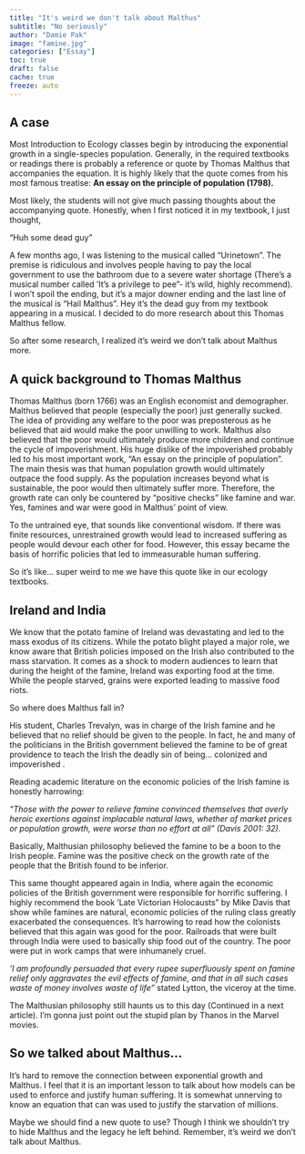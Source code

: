 ```yaml
---
title: "It's weird we don't talk about Malthus"
subtitle: "No seriously"
author: "Damie Pak"
image: "famine.jpg"
categories: ["Essay"]
toc: true
draft: false
cache: true
freeze: auto
---
```


## A case

Most Introduction to Ecology classes begin by introducing the exponential growth in a single-species population. Generally, in the required textbooks or readings there is probably a reference or quote by Thomas Malthus that accompanies the equation. It is highly likely that the quote comes from his most famous treatise: **An essay on the principle of population (1798).**

Most likely, the students will not give much passing thoughts about the accompanying quote. Honestly, when I first noticed it in my textbook, I just thought,

“Huh some dead guy”

A few months ago, I was listening to the musical called “Urinetown”. The premise is ridiculous and involves people having to pay the local government to use the bathroom due to a severe water shortage (There’s a musical number called ‘It’s a privilege to pee”- it’s wild, highly recommend). I won’t spoil the ending, but it’s a major downer ending and the last line of the musical is “Hail Malthus”. Hey it’s the dead guy from my textbook appearing in a musical. I decided to do more research about this Thomas Malthus fellow.

So after some research, I realized it’s weird we don’t talk about Malthus more.

## A quick background to Thomas Malthus

Thomas Malthus (born 1766) was an English economist and demographer. Malthus believed that people (especially the poor) just generally sucked. The idea of providing any welfare to the poor was preposterous as he believed that aid would make the poor unwilling to work. Malthus also believed that the poor would ultimately produce more children and continue the cycle of impoverishment. His huge dislike of the impoverished probably led to his most important work, “An essay on the principle of population”. The main thesis was that human population growth would ultimately outpace the food supply. As the population increases beyond what is sustainable, the poor would then ultimately suffer more. Therefore, the growth rate can only be countered by “positive checks” like famine and war. Yes, famines and war were good in Malthus’ point of view.

To the untrained eye, that sounds like conventional wisdom. If there was finite resources, unrestrained growth would lead to increased suffering as people would devour each other for food. However, this essay became the basis of horrific policies that led to immeasurable human suffering.

So it’s like… super weird to me we have this quote like in our ecology textbooks.

## Ireland and India

We know that the potato famine of Ireland was devastating and led to the mass exodus of its citizens. While the potato blight played a major role, we know aware that British policies imposed on the Irish also contributed to the mass starvation. It comes as a shock to modern audiences to learn that during the height of the famine, Ireland was exporting food at the time. While the people starved, grains were exported leading to massive food riots.

So where does Malthus fall in?

His student, Charles Trevalyn, was in charge of the Irish famine and he believed that no relief should be given to the people. In fact, he and many of the politicians in the British government believed the famine to be of great providence to teach the Irish the deadly sin of being… colonized and impoverished .

Reading academic literature on the economic policies of the Irish famine is honestly harrowing:

*“Those with the power to relieve famine convinced themselves that overly heroic exertions against implacable natural laws, whether of market prices or population growth, were worse than no effort at all” (Davis 2001: 32).*

Basically, Malthusian philosophy believed the famine to be a boon to the Irish people. Famine was the positive check on the growth rate of the people that the British found to be inferior.

This same thought appeared again in India, where again the economic policies of the British government were responsible for horrific suffering. I highly recommend the book ‘Late Victorian Holocausts” by Mike Davis that show while famines are natural, economic policies of the ruling class greatly exacerbated the consequences. It’s harrowing to read how the colonists believed that this again was good for the poor. Railroads that were built through India were used to basically ship food out of the country. The poor were put in work camps that were inhumanely cruel.

*‘I am profoundly persuaded that every rupee superfluously spent on famine relief only aggravates the evil effects of famine, and that in all such cases waste of money involves waste of life”* stated Lytton, the viceroy at the time.

The Malthusian philosophy still haunts us to this day (Continued in a next article). I’m gonna just point out the stupid plan by Thanos in the Marvel movies.

## So we talked about Malthus…

It’s hard to remove the connection between exponential growth and Malthus. I feel that it is an important lesson to talk about how models can be used to enforce and justify human suffering. It is somewhat unnerving to know an equation that can was used to justify the starvation of millions.

Maybe we should find a new quote to use? Though I think we shouldn’t try to hide Malthus and the legacy he left behind. Remember, it’s weird we don’t talk about Malthus.
